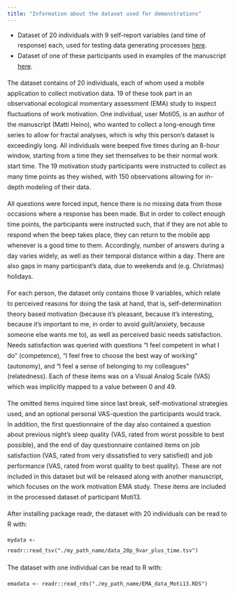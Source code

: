 ```yaml
---
title: "Information about the dataset used for demonstrations"
---
```

<div style="line-height: 1.7em;">

* Dataset of 20 individuals with 9 self-report variables (and time of response) each, used for testing data generating processes [here](https://raw.githubusercontent.com/heinonmatti/complexity-behchange/master/data/data_20p_9var_plus_time.tsv).
* Dataset of one of these participants used in examples of the manuscript [here](https://raw.githubusercontent.com/heinonmatti/complexity-behchange/master/data/EMA_data_Moti13.RDS).

The dataset contains of 20 individuals, each of whom used a mobile application to collect motivation data. 19 of these took part in an observational ecological momentary assessment (EMA) study to inspect fluctuations of work motivation. One individual, user Moti05, is an author of the manuscript (Matti Heino), who wanted to collect a long-enough time series to allow for fractal analyses, which is why this person's dataset is exceedingly long. All individuals were beeped five times during an 8-hour window, starting from a time they set themselves to be their normal work start time. The 19 motivation study participants were instructed to collect as many time points as they wished, with 150 observations allowing for in-depth modeling of their data.    

All questions were forced input, hence there is no missing data from those occasions where a response has been made. But in order to collect enough time points, the participants were instructed such, that if they are not able to respond when the beep takes place, they can return to the mobile app whenever is a good time to them. Accordingly, number of answers during a day varies widely, as well as their temporal distance within a day. There are also gaps in many participant's data, due to weekends and (e.g. Christmas) holidays.

For each person, the dataset only contains those 9 variables, which relate to perceived reasons for doing the task at hand, that is, self-determination theory based motivation (because it's pleasant, because it's interesting, because it's important to me, in order to avoid guilt/anxiety, because someone else wants me to), as well as perceived basic needs satisfaction. Needs satisfaction was queried with questions "I feel competent in what I do" (competence), "I feel free to choose the best way of working" (autonomy), and "I feel a sense of belonging to my colleagues" (relatedness). Each of these items was on a Visual Analog Scale (VAS) which was implicitly mapped to a value between 0 and 49.

The omitted items inquired time since last break, self-motivational strategies used, and an optional personal VAS-question the participants would track. In addition, the first questionnaire of the day also contained a question about previous night’s sleep quality (VAS, rated from worst possible to best possible), and the end of day questionnaire contained items on job satisfaction (VAS, rated from very dissatisfied to very satisfied) and job performance (VAS, rated from worst quality to best quality). These are not included in this dataset but will be released along with another manuscript, which focuses on the work motivation EMA study. These items are included in the processed dataset of participant Moti13.

After installing package readr, the dataset with 20 individuals can be read to R with:

`mydata <- readr::read_tsv("./my_path_name/data_20p_9var_plus_time.tsv")`

The dataset with one individual can be read to R with:

`emadata <- readr::read_rds("./my_path_name/EMA_data_Moti13.RDS")`

</div>